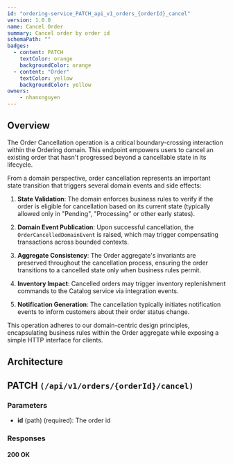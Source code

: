 ```yaml
---
id: "ordering-service_PATCH_api_v1_orders_{orderId}_cancel"
version: 1.0.0
name: Cancel Order
summary: Cancel order by order id
schemaPath: ""
badges:
  - content: PATCH
    textColor: orange
    backgroundColor: orange
  - content: "Order"
    textColor: yellow
    backgroundColor: yellow
owners:
    - nhanxnguyen
---
```


## Overview

The Order Cancellation operation is a critical boundary-crossing interaction within the Ordering domain. This endpoint empowers users to cancel an existing order that hasn't progressed beyond a cancellable state in its lifecycle.

From a domain perspective, order cancellation represents an important state transition that triggers several domain events and side effects:

1. **State Validation**: The domain enforces business rules to verify if the order is eligible for cancellation based on its current state (typically allowed only in "Pending", "Processing" or other early states).

2. **Domain Event Publication**: Upon successful cancellation, the `OrderCancelledDomainEvent` is raised, which may trigger compensating transactions across bounded contexts.

3. **Aggregate Consistency**: The Order aggregate's invariants are preserved throughout the cancellation process, ensuring the order transitions to a cancelled state only when business rules permit.

4. **Inventory Impact**: Cancelled orders may trigger inventory replenishment commands to the Catalog service via integration events.

5. **Notification Generation**: The cancellation typically initiates notification events to inform customers about their order status change.

This operation adheres to our domain-centric design principles, encapsulating business rules within the Order aggregate while exposing a simple HTTP interface for clients.

## Architecture

<NodeGraph />

## PATCH `(/api/v1/orders/{orderId}/cancel)`

### Parameters

- **id** (path) (required): The order id

### Responses

#### <span className="text-green-500">200 OK</span>

<SchemaViewer file="response-200.json" maxHeight="500" id="response-200" />
